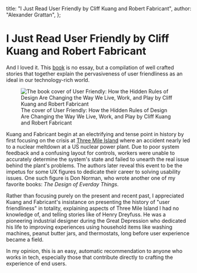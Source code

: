 
  title: "I Just Read User Friendly by Cliff Kuang and Robert Fabricant",
  author: "Alexander Grattan",
};

# I Just Read User Friendly by Cliff Kuang and Robert Fabricant

And I loved it. This [book](https://www.goodreads.com/en/book/show/41940285) is no essay, but a compilation of well crafted stories that together explain the pervasiveness of user friendliness as an ideal in our technology-rich world.

<figure>
  <Image
    src={UserFriendlyBookCover}
    alt="The book cover of User Friendly: How the Hidden Rules of Design Are Changing the Way We Live, Work, and Play by Cliff Kuang and Robert Fabricant"
  />
  <figcaption>
    The cover of User Friendly: How the Hidden Rules of Design Are Changing the
    Way We Live, Work, and Play by Cliff Kuang and Robert Fabricant
  </figcaption>
</figure>

Kuang and Fabricant begin at an electrifying and tense point in history by first focusing on the crisis at [Three Mile Island](https://en.wikipedia.org/wiki/Three_Mile_Island_accident) where an accident nearly led to a nuclear meltdown at a US nuclear power plant. Due to poor system feedback and a confusing layout for controls, workers were unable to accurately determine the system's state and failed to unearth the real issue behind the plant's problems. The authors later reveal this event to be the impetus for some UX figures to dedicate their career to solving usability issues. One such figure is Don Norman, who wrote another one of my favorite books: _The Design of Everday Things_.

Rather than focusing purely on the present and recent past, I appreciated Kuang and Fabricant's insistance on presenting the history of "user friendliness" in totality, explaining aspects of Three Mile Island I had no knowledge of, and telling stories like of Henry Dreyfuss. He was a pioneering industrial designer during the Great Depression who dedicated his life to improving experiences using household items like washing machines, peanut butter jars, and thermostats, long before user experience became a field.

In my opinion, this is an easy, automatic recommendation to anyone who works in tech, especially those that contribute directly to crafting the experience of end users.
